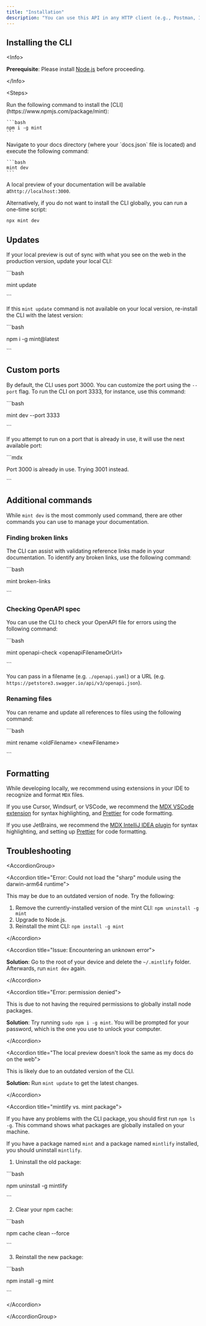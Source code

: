 ```yaml
---
title: "Installation"
description: "You can use this API in any HTTP client (e.g., Postman, Insomnia, curl) or in your backend application using libraries like Axios (JavaScript), Requests (Python), etc. ."
---
```


<Card icon="sparkles">
  
</Card>

## Installing the CLI

\<Info\>

**Prerequisite**: Please install [Node.js](https://nodejs.org/en) before proceeding.

\</Info\>

<Info>
  
</Info>

\<Steps\>

<Steps>
  <Step title="Install the CLI.">
    Run the following command to install the [CLI](https://www.npmjs.com/package/mint):

    ```bash
    npm i -g mint
    ```
  </Step>
  <Step title="Preview locally.">
    Navigate to your docs directory (where your `docs.json` file is located) and execute the following command:

    ```bash
    mint dev
    ```
  </Step>
</Steps>

A local preview of your documentation will be available at`http://localhost:3000`.

Alternatively, if you do not want to install the CLI globally, you can run a one-time script:

```bash
npx mint dev
```

## Updates

If your local preview is out of sync with what you see on the web in the production version, update your local CLI:

\`\`\`bash

mint update

\`\`\`

If this `mint update` command is not available on your local version, re-install the CLI with the latest version:

\`\`\`bash

npm i -g mint@latest

\`\`\`

## Custom ports

By default, the CLI uses port 3000. You can customize the port using the `--port` flag. To run the CLI on port 3333, for instance, use this command:

\`\`\`bash

mint dev --port 3333

\`\`\`

If you attempt to run on a port that is already in use, it will use the next available port:

\`\`\`mdx

Port 3000 is already in use. Trying 3001 instead.

\`\`\`

## Additional commands

While `mint dev` is the most commonly used command, there are other commands you can use to manage your documentation.

### Finding broken links

The CLI can assist with validating reference links made in your documentation. To identify any broken links, use the following command:

\`\`\`bash

mint broken-links

\`\`\`

### Checking OpenAPI spec

You can use the CLI to check your OpenAPI file for errors using the following command:

\`\`\`bash

mint openapi-check \<openapiFilenameOrUrl\>

\`\`\`

You can pass in a filename (e.g. `./openapi.yaml`) or a URL (e.g. `https://petstore3.swagger.io/api/v3/openapi.json`).

### Renaming files

You can rename and update all references to files using the following command:

\`\`\`bash

mint rename \<oldFilename\> \<newFilename\>

\`\`\`

## Formatting

While developing locally, we recommend using extensions in your IDE to recognize and format `MDX` files.

If you use Cursor, Windsurf, or VSCode, we recommend the [MDX VSCode extension](https://marketplace.visualstudio.com/items?itemName=unifiedjs.vscode-mdx) for syntax highlighting, and [Prettier](https://marketplace.visualstudio.com/items?itemName=esbenp.prettier-vscode) for code formatting.

If you use JetBrains, we recommend the [MDX IntelliJ IDEA plugin](https://plugins.jetbrains.com/plugin/14944-mdx) for syntax highlighting, and setting up [Prettier](https://prettier.io/docs/webstorm) for code formatting.

## Troubleshooting

\<AccordionGroup\>

\<Accordion title="Error: Could not load the "sharp" module using the darwin-arm64 runtime"\>

This may be due to an outdated version of node. Try the following:

1. Remove the currently-installed version of the mint CLI: `npm uninstall -g mint`
2. Upgrade to Node.js.
3. Reinstall the mint CLI: `npm install -g mint`

\</Accordion\>

\<Accordion title="Issue: Encountering an unknown error"\>

**Solution**: Go to the root of your device and delete the `~/.mintlify` folder. Afterwards, run `mint dev` again.

\</Accordion\>

\<Accordion title="Error: permission denied"\>

This is due to not having the required permissions to globally install node packages.

**Solution**: Try running `sudo npm i -g mint`. You will be prompted for your password, which is the one you use to unlock your computer.

\</Accordion\>

\<Accordion title="The local preview doesn't look the same as my docs do on the web"\>

This is likely due to an outdated version of the CLI.

**Solution:** Run `mint update` to get the latest changes.

\</Accordion\>

\<Accordion title="mintlify vs. mint package"\>

If you have any problems with the CLI package, you should first run `npm ls -g`. This command shows what packages are globally installed on your machine.

If you have a package named `mint` and a package named `mintlify` installed, you should uninstall `mintlify`.

1. Uninstall the old package:

\`\`\`bash

npm uninstall -g mintlify

\`\`\`

2. Clear your npm cache:

\`\`\`bash

npm cache clean --force

\`\`\`

3. Reinstall the new package:

\`\`\`bash

npm install -g mint

\`\`\`

\</Accordion\>

\</AccordionGroup\>